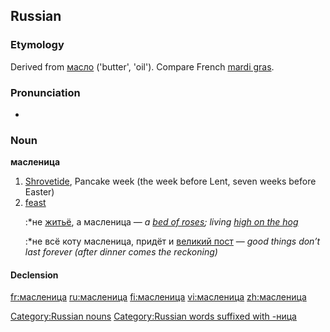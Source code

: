 ==Russian==

===Etymology===
Derived from [[масло]] ('butter', 'oil'). Compare French [[mardi gras]].

===Pronunciation===
* {{IPA|/ˈmaslʲinʲit͡sə/|lang=ru}}

===Noun===
'''масленица''' {{g|f}}

# [[Shrovetide]], Pancake week (the week before Lent, seven weeks before Easter) 
# [[feast]]
#:*не [[житьё]], а масленица — ''a [[bed of roses]]; living [[high on the hog]]''
#:*не всё коту масленица, придёт и [[великий пост]] — ''good things don’t last forever (after dinner comes the reckoning)''

====Declension====
{{ru-noun-ца-1|маслениц|ма́слениц}}

[[Category:Russian nouns]]
[[Category:Russian words suffixed with -ница]]

[[fr:масленица]]
[[ru:масленица]]
[[fi:масленица]]
[[vi:масленица]]
[[zh:масленица]]